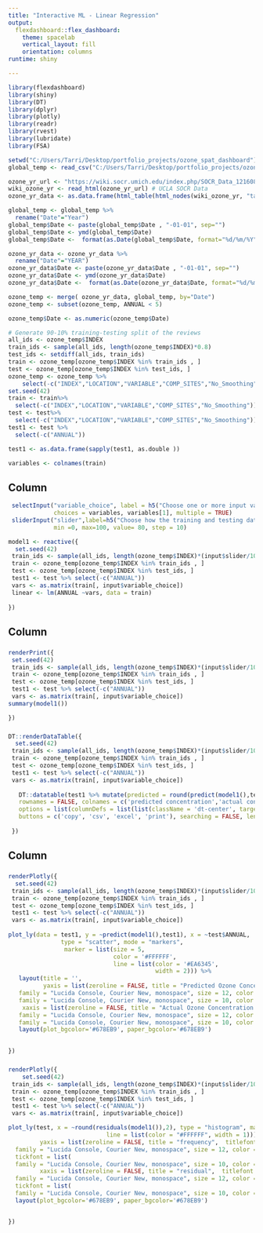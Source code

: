 ```yaml
---
title: "Interactive ML - Linear Regression"
output: 
  flexdashboard::flex_dashboard:
    theme: spacelab
    vertical_layout: fill
    orientation: columns
runtime: shiny

---
```


```r
library(flexdashboard)
library(shiny)
library(DT)
library(dplyr)
library(plotly)
library(readr)
library(rvest)
library(lubridate)
library(FSA)
```



```r
setwd("C:/Users/Tarri/Desktop/portfolio_projects/ozone_spat_dashboard")
global_temp <- read_csv("C:/Users/Tarri/Desktop/portfolio_projects/ozone_spat_dashboard/data/global_temp.csv")

ozone_yr_url <- "https://wiki.socr.umich.edu/index.php/SOCR_Data_121608_OzoneData"
wiki_ozone_yr <- read_html(ozone_yr_url) # UCLA SOCR Data
ozone_yr_data <- as.data.frame(html_table(html_nodes(wiki_ozone_yr, "table")[[1]]), header = FALSE)

global_temp <- global_temp %>%
  rename("Date"="Year")
global_temp$Date <- paste(global_temp$Date , "-01-01", sep="")
global_temp$Date <- ymd(global_temp$Date)
global_temp$Date <-  format(as.Date(global_temp$Date, format="%d/%m/%Y"),"%Y")

ozone_yr_data <- ozone_yr_data %>%
  rename("Date"="YEAR")
ozone_yr_data$Date <- paste(ozone_yr_data$Date , "-01-01", sep="")
ozone_yr_data$Date <- ymd(ozone_yr_data$Date)
ozone_yr_data$Date <-  format(as.Date(ozone_yr_data$Date, format="%d/%m/%Y"),"%Y")

ozone_temp <- merge( ozone_yr_data, global_temp, by="Date")
ozone_temp <- subset(ozone_temp, ANNUAL < 5)

ozone_temp$Date <- as.numeric(ozone_temp$Date)

# Generate 90-10% training-testing split of the reviews
all_ids <- ozone_temp$INDEX
train_ids <- sample(all_ids, length(ozone_temp$INDEX)*0.8)
test_ids <- setdiff(all_ids, train_ids)
train <- ozone_temp[ozone_temp$INDEX %in% train_ids , ]
test <- ozone_temp[ozone_temp$INDEX %in% test_ids, ]
ozone_temp <- ozone_temp %>%
    select(-c("INDEX","LOCATION","VARIABLE","COMP_SITES","No_Smoothing"))
set.seed(42)
train <- train%>%
  select(-c("INDEX","LOCATION","VARIABLE","COMP_SITES","No_Smoothing"))
test <- test%>%
  select(-c("INDEX","LOCATION","VARIABLE","COMP_SITES","No_Smoothing"))
test1 <- test %>%
  select(-c("ANNUAL"))

test1 <- as.data.frame(sapply(test1, as.double ))

variables <- colnames(train)

```

Column {.sidebar data-width=200}
-----------------------------------------------------------------

```r
 selectInput("variable_choice", label = h5("Choose one or more input variables"), 
             choices = variables, variables[1], multiple = TRUE)
 sliderInput("slider",label=h5("Choose how the training and testing data is split"),
             min =0, max=100, value= 80, step = 10)

```


```r
model1 <- reactive({
  set.seed(42)
 train_ids <- sample(all_ids, length(ozone_temp$INDEX)*(input$slider/100))
 train <- ozone_temp[ozone_temp$INDEX %in% train_ids , ]
 test <- ozone_temp[ozone_temp$INDEX %in% test_ids, ]
 test1 <- test %>% select(-c("ANNUAL")) 
 vars <- as.matrix(train[, input$variable_choice])
 linear <- lm(ANNUAL ~vars, data = train)
   
})
```

Column {data-width=400}
-----------------------------------------------------------------------

###

```r
renderPrint({ 
 set.seed(42)
 train_ids <- sample(all_ids, length(ozone_temp$INDEX)*(input$slider/100))
 train <- ozone_temp[ozone_temp$INDEX %in% train_ids , ]
 test <- ozone_temp[ozone_temp$INDEX %in% test_ids, ]
 test1 <- test %>% select(-c("ANNUAL")) 
 vars <- as.matrix(train[, input$variable_choice])
summary(model1())

})
```

###


```r

DT::renderDataTable({
  set.seed(42)
 train_ids <- sample(all_ids, length(ozone_temp$INDEX)*(input$slider/100))
 train <- ozone_temp[ozone_temp$INDEX %in% train_ids , ]
 test <- ozone_temp[ozone_temp$INDEX %in% test_ids, ]
 test1 <- test %>% select(-c("ANNUAL")) 
 vars <- as.matrix(train[, input$variable_choice])
  
   DT::datatable(test1 %>% mutate(predicted = round(predict(model1(),test1), 2 ), actual = test$ANNUAL) %>% select(predicted, actual),
   rownames = FALSE, colnames = c('predicted concentration','actual concentration'), extensions = c('Buttons', 'Responsive'), 
   options = list(columnDefs = list(list(className = 'dt-center', targets = "_all")), dom = 'Blfrt', 
   buttons = c('copy', 'csv', 'excel', 'print'), searching = FALSE, lengthMenu = c(20, 100, 1000, nrow(test1)), scrollY = 300, scrollCollapse = TRUE)) 
  
 })

```

Column {data-width=400}
-----------------------------------------------------------------------

###

```r
renderPlotly({
  set.seed(42)
 train_ids <- sample(all_ids, length(ozone_temp$INDEX)*(input$slider/100))
 train <- ozone_temp[ozone_temp$INDEX %in% train_ids , ]
 test <- ozone_temp[ozone_temp$INDEX %in% test_ids, ]
 test1 <- test %>% select(-c("ANNUAL")) 
 vars <- as.matrix(train[, input$variable_choice])
  
plot_ly(data = test1, y = ~predict(model1(),test1), x = ~test$ANNUAL,
               type = "scatter", mode = "markers",
                marker = list(size = 5,
                              color = '#FFFFFF',
                              line = list(color = '#EA6345', 
                                          width = 2))) %>% 
   layout(title = '',
          yaxis = list(zeroline = FALSE, title = "Predicted Ozone Concentration (ppm)", titlefont = list(
   family = "Lucida Console, Courier New, monospace", size = 12, color = "#FFFFFF"), tickfont = list(
   family = "Lucida Console, Courier New, monospace", size = 10, color = "#FFFFFF"), color =  "white", size = 2),
    xaxis = list(zeroline = FALSE, title = "Actual Ozone Concentration (ppm)", titlefont = list(
   family = "Lucida Console, Courier New, monospace", size = 12, color = "#FFFFFF"), tickfont = list(
   family = "Lucida Console, Courier New, monospace", size = 10, color = "#FFFFFF"), color =  "white", size = 7)) %>%
   layout(plot_bgcolor='#678EB9', paper_bgcolor='#678EB9')

  
})
```

###

```r
renderPlotly({
    set.seed(42)
 train_ids <- sample(all_ids, length(ozone_temp$INDEX)*(input$slider/100))
 train <- ozone_temp[ozone_temp$INDEX %in% train_ids , ]
 test <- ozone_temp[ozone_temp$INDEX %in% test_ids, ]
 test1 <- test %>% select(-c("ANNUAL")) 
 vars <- as.matrix(train[, input$variable_choice])

plot_ly(test, x = ~round(residuals(model1()),2), type = "histogram", marker = list(color = "#EA6345",
                            line = list(color = "#FFFFFF", width = 1))) %>%   layout(title = '',
         yaxis = list(zeroline = FALSE, title = "frequency",  titlefont = list(
  family = "Lucida Console, Courier New, monospace", size = 12, color = "#FFFFFF"), 
  tickfont = list(
  family = "Lucida Console, Courier New, monospace", size = 10, color = "#FFFFFF"), color =  "white"),
         xaxis = list(zeroline = FALSE, title = "residual",  titlefont = list(
  family = "Lucida Console, Courier New, monospace", size = 12, color = "#FFFFFF"), 
  tickfont = list(
  family = "Lucida Console, Courier New, monospace", size = 10, color = "#FFFFFF"), color =  "white")) %>%
  layout(plot_bgcolor='#678EB9', paper_bgcolor='#678EB9')


})
```


```css

```
